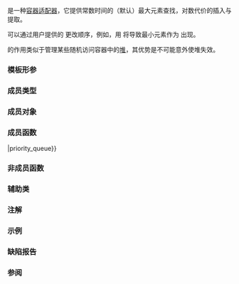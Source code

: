 {{cpp/title|priority_queue}}
{{cpp/container/priority_queue/navbar}}
{{ddcl|header=queue|1=
template&lt;
    class T,
    class Container = std::vector&lt;T&gt;,
    class Compare = std::less&lt;typename Container::value_type&gt;
&gt; class priority_queue;
}}

{{enwiki|Queue (abstract data type)|优先级队列}}是一种[[cpp/container#容器适配器|容器适配器]]，它提供常数时间的（默认）最大元素查找，对数代价的插入与提取。

可以通过用户提供的 {{tt|Compare}} 更改顺序，例如，用 {{lc|std::greater&lt;T&gt;}} 将导致最小元素作为 {{lc|top()}} 出现。

{{tt|priority_queue}} 的作用类似于管理某些随机访问容器中的[[cpp/algorithm/make_heap|堆]]，其优势是不可能意外使堆失效。

{{cpp/is_constexpr|since=c++26|transient=yes}}

===模板形参===
{{par begin}}
{{par|T|存储元素的类型。{{tt|T}} 与 {{tt|Container::value_type}} 不是同一类型时非良构。}}
{{par|Container|用于存储元素的底层容器类型。容器必须满足{{named req|SequenceContainer}}的要求，并且它的迭代器必须满足{{named req|RandomAccessIterator}}的要求。另外，它必须提供拥有[[cpp/named req/SequenceContainer#可选操作|通常语义]]的下列函数：
* {{tt|back()}}，例如 {{lc|std::vector::back()}}，
* {{tt|push_back()}}，例如 {{lc|std::deque::push_back()}}，
* {{tt|pop_back()}}，例如 {{lc|std::vector::pop_back()}}。

标准容器 {{lc|std::vector}}（不包括 {{ltt|cpp/container/vector bool|std::vector&lt;bool&gt;}}）和 {{lc|std::deque}} 满足这些要求。}}
{{par|Compare|提供严格弱序的{{named req|Compare}}类型。

注意{{named req|Compare}}形参的定义，使得它的第一实参在弱序中 ''先于'' 它的第二实参时返回 {{c|true}}。但因为优先级队列首先输出最大元素，所以“先来”的元素实际上会在最后输出。即队列头含有按照{{named req|Compare}}所施加弱序的“最后”元素。}}
{{par end}}

===成员类型===
{{dsc begin}}
{{dsc hitem |类型|定义}}
{{dsc inc|cpp/container/dsc container_type|priority_queue}}
{{dsc|{{tt|value_compare}}|{{tt|Compare}}}}
{{dsc inc|cpp/container/dsc value_type|priority_queue}}
{{dsc inc|cpp/container/dsc size_type|priority_queue}}
{{dsc inc|cpp/container/dsc reference|priority_queue}}
{{dsc inc|cpp/container/dsc const_reference|priority_queue}}
{{dsc end}}

===成员对象===
{{dsc begin}}
{{dsc hitem|名字|定义}}
{{dsc inc|cpp/container/dsc c|priority_queue}}
{{dsc prot mem obj|nolink=true|{{dsc small|Compare}} comp|比较函数对象}}
{{dsc end}}

===成员函数===
{{dsc begin}}
{{dsc inc|cpp/container/dsc constructor|priority_queue}}
{{dsc inc|cpp/container/dsc destructor|priority_queue}}
{{dsc inc|cpp/container/dsc operator{{=}}|priority_queue}}

{{dsc h2|元素访问}}
{{dsc inc|cpp/container/dsc top|priority_queue}}

{{dsc h2|容量}}
{{dsc inc|cpp/container/dsc empty|priority_queue}}
{{dsc inc|cpp/container/dsc size|priority_queue}}

{{dsc h2|修改器}}
{{dsc inc|cpp/container/dsc push|priority_queue}}
{{dsc inc|cpp/container/dsc push_range|priority_queue}}
{{dsc inc|cpp/container/dsc emplace|priority_queue}}
{{dsc inc|cpp/container/dsc pop|priority_queue}}
{{dsc inc|cpp/container/dsc swap|priority_queue}}

{{dsc h1|成员对象}}
{{dsc end}}

===非成员函数===
{{dsc begin}}
{{dsc inc|cpp/container/dsc swap2|priority_queue}}
{{dsc end}}

===辅助类===
{{dsc begin}}
{{dsc inc|cpp/container/dsc uses_allocator|priority_queue}}
{{dsc inc|cpp/container/dsc adaptor_formatter|priority_queue}}
{{dsc end}}

{{rrev|since=c++17|
==={{rl|deduction guides|推导指引}}===
}}

===注解===
{{ftm begin|std=1|comment=1}}
{{ftm|__cpp_lib_containers_ranges|value=202202L|std=C++23|容器的[[cpp/ranges/to#容器兼容范围|按范围]]构造和插入}}
{{ftm|__cpp_lib_constexpr_containers|value=202502L|std=C++26|{{c/core|constexpr}} {{tt|std::priority_queue}}}}
{{ftm end}}

===示例===
{{example
|code=
#include &lt;functional&gt;
#include &lt;iostream&gt;
#include &lt;queue&gt;
#include &lt;string_view&gt;
#include &lt;vector&gt;

template&lt;typename T&gt;
void pop_println(std::string_view rem, T&amp; pq)
{
    std::cout &lt;&lt; rem &lt;&lt; ": ";
    for (; !pq.empty(); pq.pop())
        std::cout &lt;&lt; pq.top() &lt;&lt; ' ';
    std::cout &lt;&lt; '\n';
}

template&lt;typename T&gt;
void println(std::string_view rem, const T&amp; v)
{
    std::cout &lt;&lt; rem &lt;&lt; ": ";
    for (const auto&amp; e : v)
        std::cout &lt;&lt; e &lt;&lt; ' ';
    std::cout &lt;&lt; '\n';
}

int main()
{
    const auto data = {1, 8, 5, 6, 3, 4, 0, 9, 7, 2};
    println("data", data);

    std::priority_queue&lt;int&gt; max_priority_queue;

    // 填充优先级队列。
    for (int n : data)
        max_priority_queue.push(n);

    pop_println("max_priority_queue", max_priority_queue);

    // std::greater&lt;int&gt; 使得最大优先队列表现为最小优先队列。
    std::priority_queue&lt;int, std::vector&lt;int&gt;, std::greater&lt;int&gt;&gt;
        min_priority_queue1(data.begin(), data.end());

    pop_println("min_priority_queue1", min_priority_queue1);

    // 定义最小优先队列的另一种方法
    std::priority_queue min_priority_queue2(data.begin(), data.end(), std::greater&lt;int&gt;());

    pop_println("min_priority_queue2", min_priority_queue2);

    // 使用自定义的函数对象来比较元素。
    struct
    {
        bool operator()(const int l, const int r) const { return l &gt; r; }
    } customLess;

    std::priority_queue custom_priority_queue(data.begin(), data.end(), customLess);

    pop_println("custom_priority_queue", custom_priority_queue);

    // 使用 lambda 来比较元素。
    auto cmp = [](int left, int right) { return (left ^ 1) &lt; (right ^ 1); };
    std::priority_queue&lt;int, std::vector&lt;int&gt;, decltype(cmp)&gt; lambda_priority_queue(cmp);

    for (int n : data)
        lambda_priority_queue.push(n);

    pop_println("lambda_priority_queue", lambda_priority_queue);
}
|output=
data: 1 8 5 6 3 4 0 9 7 2
max_priority_queue: 9 8 7 6 5 4 3 2 1 0
min_priority_queue1: 0 1 2 3 4 5 6 7 8 9
min_priority_queue2: 0 1 2 3 4 5 6 7 8 9
custom_priority_queue: 0 1 2 3 4 5 6 7 8 9
lambda_priority_queue: 8 9 6 7 4 5 2 3 0 1
}}

===缺陷报告===
{{dr list begin}}
{{dr list item|wg=lwg|dr=307|std=C++98|before={{tt|Container}} 不能是 {{tt|std::vector&lt;bool&gt;}}|after=可以是}}
{{dr list item|wg=lwg|dr=2566|std=C++98|before=缺少对 {{tt|Container::value_type}} 的要求|after={{tt|T}} 和 {{tt|Container::value_type}} 不同时非良构}}
{{dr list item|wg=lwg|dr=2684|std=C++98|before={{tt|priority_queue}} 接收比较器但缺少对它的成员 typedef|after=已添加}}
{{dr list end}}

===参阅===
{{dsc begin}}
{{dsc inc|cpp/container/dsc vector}}
{{dsc inc|cpp/container/dsc vector bool}}
{{dsc inc|cpp/container/dsc deque}}
{{dsc end}}

{{langlinks|cs|de|en|es|fr|it|ja|pl|pt|ru|tr}}